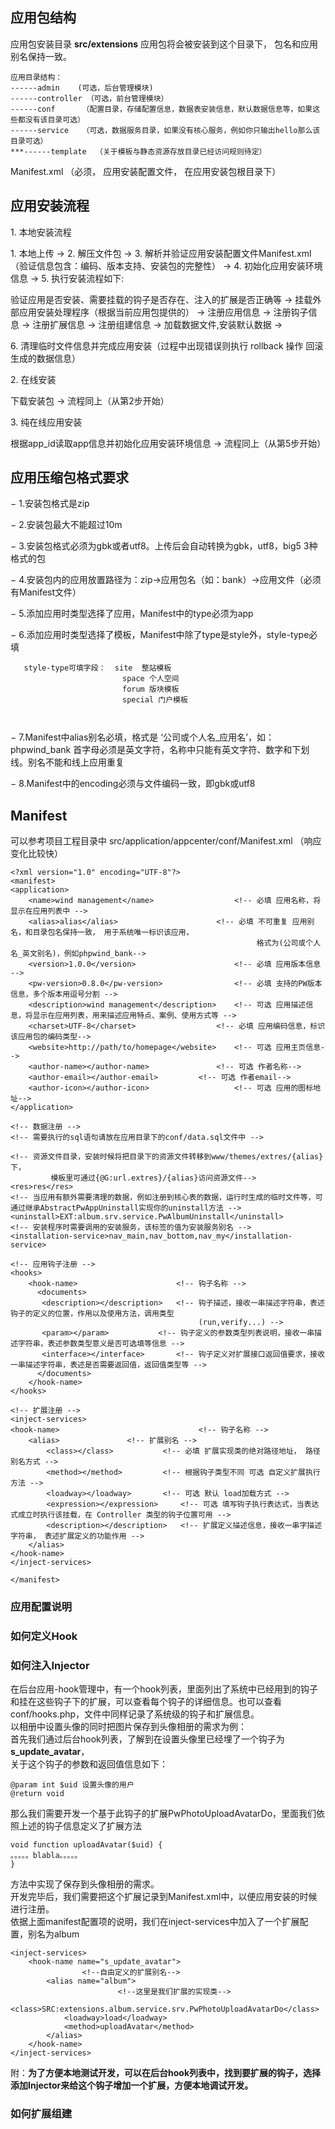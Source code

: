 == 应用包结构 ==
应用包安装目录 '''src/extensions''' 应用包将会被安装到这个目录下， 包名和应用别名保持一致。
<pre>
应用目录结构：
------admin    (可选，后台管理模块)
------controller （可选，前台管理模块）
------conf      （配置目录，存储配置信息，数据表安装信息，默认数据信息等，如果这些都没有该目录可选）
------service   （可选，数据服务目录，如果没有核心服务，例如你只输出hello那么该目录可选）
***------template  （关于模板与静态资源存放目录已经访问规则待定）</pre>
Manifest.xml     （必须， 应用安装配置文件， 在应用安装包根目录下）

== 应用安装流程 ==

1. 本地安装流程

1. 本地上传 -> 2. 解压文件包 -> 3. 解析并验证应用安装配置文件Manifest.xml（验证信息包含：编码、版本支持、安装包的完整性） -> 4. 初始化应用安装环境信息 -> 5. 执行安装流程如下:

验证应用是否安装、需要挂载的钩子是否存在、注入的扩展是否正确等 -> 挂载外部应用安装处理程序（根据当前应用包提供的） -> 注册应用信息 -> 注册钩子信息 -> 注册扩展信息 -> 注册组建信息 -> 加载数据文件,安装默认数据 -> 

6. 清理临时文件信息并完成应用安装（过程中出现错误则执行 rollback 操作 回滚生成的数据信息）

2. 在线安装 

下载安装包 -> 流程同上（从第2步开始）

3. 纯在线应用安装

根据app_id读取app信息并初始化应用安装环境信息 -> 流程同上（从第5步开始）



== 应用压缩包格式要求 ==
 
−	
1.安装包格式是zip
 
−	
2.安装包最大不能超过10m
 
−	
3.安装包格式必须为gbk或者utf8。上传后会自动转换为gbk，utf8，big5 3种格式的包
 
−
4.安装包内的应用放置路径为：zip->应用包名（如：bank）->应用文件（必须有Manifest文件）

−	
5.添加应用时类型选择了应用，Manifest中的type必须为app
 
−	
6.添加应用时类型选择了模板，Manifest中除了type是style外，style-type必填
 	
    style-type可填字段：  site  整站模板	
                          space 个人空间
                          forum 版块模板
                          special 门户模板
 	
    
 
−	
7.Manifest中alias别名必填，格式是 ‘公司或个人名_应用名’，如：phpwind_bank 首字母必须是英文字符，名称中只能有英文字符、数字和下划线。别名不能和线上应用重复
 
−	
8.Manifest中的encoding必须与文件编码一致，即gbk或utf8

== Manifest ==
可以参考项目工程目录中 src/application/appcenter/conf/Manifest.xml （响应变化比较快）
 
<pre>
<?xml version="1.0" encoding="UTF-8"?>
<manifest>	
<application>		
    <name>wind management</name>                  <!-- 必填 应用名称，将显示在应用列表中 -->		
    <alias>alias</alias>	                  <!-- 必填 不可重复 应用别名，和目录包名保持一致， 用于系统唯一标识该应用，
                                                       格式为(公司或个人名_英文别名)，例如phpwind_bank-->		
    <version>1.0.0</version>	                  <!-- 必填 应用版本信息 -->		
    <pw-version>0.8.0</pw-version>                <!-- 必填 支持的PW版本信息，多个版本用逗号分割 -->			
    <description>wind management</description>    <!-- 可选 应用描述信息，将显示在应用列表，用来描述应用特点、案例、使用方式等 -->		
    <charset>UTF-8</charset>		          <!-- 必填 应用编码信息，标识该应用包的编码类型-->
    <website>http://path/to/homepage</website>	  <!-- 可选 应用主页信息-->	
    <author-name></author-name>		          <!-- 可选 作者名称-->
    <author-email></author-email>		  <!-- 可选 作者email-->
    <author-icon></author-icon>	                  <!-- 可选 应用的图标地址-->
</application>		
	
<!-- 数据注册 -->
<!-- 需要执行的sql语句请放在应用目录下的conf/data.sql文件中 -->

<!-- 资源文件目录，安装时候将把目录下的资源文件转移到www/themes/extres/{alias}下，
	     模板里可通过{@G:url.extres}/{alias}访问资源文件-->
<res>res</res>
<!-- 当应用有额外需要清理的数据，例如注册到核心表的数据，运行时生成的临时文件等，可通过继承AbstractPwAppUninstall实现你的uninstall方法 -->
<uninstall>EXT:album.srv.service.PwAlbumUninstall</uninstall>
<!-- 安装程序时需要调用的安装服务，该标签的值为安装服务别名 -->	
<installation-service>nav_main,nav_bottom,nav_my</installation-service>

<!-- 应用钩子注册 -->	
<hooks>		
    <hook-name>	                     <!-- 钩子名称 -->		
      <documents>			
       <description></description>   <!-- 钩子描述，接收一串描述字符串，表述钩子的定义的位置，作用以及使用方法，调用类型
                                          (run,verify...) -->
       <param></param>		     <!-- 钩子定义的参数类型列表说明，接收一串描述字符串，表述参数类型意义是否可选填等信息 -->
       <interface></interface>	     <!-- 钩子定义对扩展接口返回值要求，接收一串描述字符串，表述是否需要返回值，返回值类型等 -->	
      </documents>		
    </hook-name>	
</hooks>	

<!-- 扩展注册 -->	
<inject-services>		
<hook-name>                               <!-- 钩子名称 -->			
    <alias>				  <!-- 扩展别名 -->	
        <class></class>			  <!-- 必填 扩展实现类的绝对路径地址， 路径别名方式 -->		
        <method></method>		  <!-- 根据钩子类型不同 可选 自定义扩展执行方法 -->			
        <loadway></loadway>		  <!-- 可选 默认 load加载方式 -->			
        <expression></expression>	  <!-- 可选 填写钩子执行表达式，当表达式成立时执行该挂载，在 Controller 类型的钩子位置可用 -->		 		
        <description></description>	  <!-- 扩展定义描述信息，接收一串字描述字符串， 表述扩展定义的功能作用 -->			
    </alias>		
</hook-name>	
</inject-services>

</manifest>
</pre>
=== 应用配置说明 ===
=== 如何定义Hook ===
=== 如何注入Injector ===
在后台应用-hook管理中，有一个hook列表，里面列出了系统中已经用到的钩子和挂在这些钩子下的扩展，可以查看每个钩子的详细信息。也可以查看conf/hooks.php，文件中同样记录了系统级的钩子和扩展信息。<br>
以相册中设置头像的同时把图片保存到头像相册的需求为例：<br>
首先我们通过后台hook列表，了解到在设置头像里已经埋了一个钩子为'''s_update_avatar'''，<br>
关于这个钩子的参数和返回值信息如下：
<pre>
@param int $uid 设置头像的用户
@return void
</pre>
那么我们需要开发一个基于此钩子的扩展PwPhotoUploadAvatarDo，里面我们依照上述的钩子信息定义了扩展方法
<pre>
void function uploadAvatar($uid) {
。。。。。blabla。。。。。
}
</pre>
方法中实现了保存到头像相册的需求。<br>
开发完毕后，我们需要把这个扩展记录到Manifest.xml中，以便应用安装的时候进行注册。<br>
依据上面manifest配置项的说明，我们在inject-services中加入了一个扩展配置，别名为album
<pre>
<inject-services>
	<hook-name name="s_update_avatar">
                <!--自由定义的扩展别名-->
		<alias name="album">
                        <!--这里是我们扩展的实现类-->
			<class>SRC:extensions.album.service.srv.PwPhotoUploadAvatarDo</class>
			<loadway>load</loadway>
			<method>uploadAvatar</method>
		</alias>
	</hook-name>
</inject-services>
</pre>
附：'''为了方便本地测试开发，可以在后台hook列表中，找到要扩展的钩子，选择添加Injector来给这个钩子增加一个扩展，方便本地调试开发。'''

=== 如何扩展组建 ===

